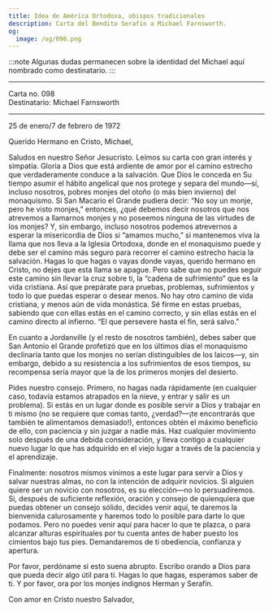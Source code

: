 ```yaml
---
title: Idea de América Ortodoxa, obispos tradicionales
description: Carta del Bendito Serafín a Michael Farnsworth.
og:
  image: /og/098.png
---
```


:::note
Algunas dudas permanecen sobre la identidad del Michael aquí nombrado como destinatario.
:::

---

<div style={{textAlign:'right', fontFamily:'monospace'}}>Carta no. 098</div>
<div style={{textAlign:'left', fontFamily:'monospace'}}>Destinatario: Michael Farnsworth</div>

---

25 de enero/7 de febrero de 1972

Querido Hermano en Cristo, Michael,

Saludos en nuestro Señor Jesucristo. Leímos su carta con gran interés y simpatía. Gloria a Dios que está ardiente de amor por el camino estrecho que verdaderamente conduce a la salvación. Que Dios le conceda en Su tiempo asumir el hábito angelical que nos protege y separa del mundo—sí, incluso nosotros, pobres monjes del otoño (o más bien invierno) del monaquismo. Si San Macario el Grande pudiera decir: “No soy un monje, pero he visto monjes,” entonces, ¿qué debemos decir nosotros que nos atrevemos a llamarnos monjes y no poseemos ninguna de las virtudes de los monjes? Y, sin embargo, incluso nosotros podemos atrevernos a esperar la misericordia de Dios si “amamos mucho,” si mantenemos viva la llama que nos lleva a la Iglesia Ortodoxa, donde en el monaquismo puede y debe ser el camino más seguro para recorrer el camino estrecho hacia la salvación. Hagas lo que hagas o vayas donde vayas, querido hermano en Cristo, no dejes que esta llama se apague. Pero sabe que no puedes seguir este camino sin llevar la cruz sobre ti, la “cadena de sufrimiento” que es la vida cristiana. Así que prepárate para pruebas, problemas, sufrimientos y todo lo que puedas esperar o desear menos. No hay otro camino de vida cristiana, y menos aún de vida monástica. Sé firme en estas pruebas, sabiendo que con ellas estás en el camino correcto, y sin ellas estás en el camino directo al infierno. “El que persevere hasta el fin, será salvo.”

En cuanto a Jordanville (y el resto de nosotros también), debes saber que San Antonio el Grande profetizó que en los últimos días el monaquismo declinaría tanto que los monjes no serían distinguibles de los laicos—y, sin embargo, debido a su resistencia a los sufrimientos de esos tiempos, su recompensa sería mayor que la de los primeros monjes del desierto.

Pides nuestro consejo. Primero, no hagas nada rápidamente (en cualquier caso, todavía estamos atrapados en la nieve, y entrar y salir es un problema). Si estás en un lugar donde es posible servir a Dios y trabajar en ti mismo (no se requiere que comas tanto, ¿verdad?—¡te encontrarás que también te alimentamos demasiado!), entonces obtén el máximo beneficio de ello, con paciencia y sin juzgar a nadie más. Haz cualquier movimiento solo después de una debida consideración, y lleva contigo a cualquier nuevo lugar lo que has adquirido en el viejo lugar a través de la paciencia y el aprendizaje.

Finalmente: nosotros mismos vinimos a este lugar para servir a Dios y salvar nuestras almas, no con la intención de adquirir novicios. Si alguien quiere ser un novicio con nosotros, es su elección—no lo persuadiremos. Si, después de suficiente reflexión, oración y consejo de quienquiera que puedas obtener un consejo sólido, decides venir aquí, te daremos la bienvenida calurosamente y haremos todo lo posible para darte lo que podamos. Pero no puedes venir aquí para hacer lo que te plazca, o para alcanzar alturas espirituales por tu cuenta antes de haber puesto los cimientos bajo tus pies. Demandaremos de ti obediencia, confianza y apertura.

Por favor, perdóname si esto suena abrupto. Escribo orando a Dios para que pueda decir algo útil para ti. Hagas lo que hagas, esperamos saber de ti. Y por favor, ora por los monjes indignos Herman y Serafín.

Con amor en Cristo nuestro Salvador,
